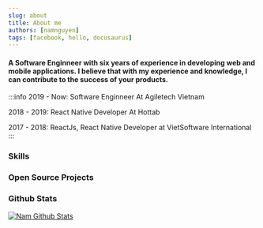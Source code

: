 ```yaml
---
slug: about
title: About me
authors: [namnguyen]
tags: [facebook, hello, docusaurus]
---
```



#### A Software Enginneer with six years of experience in developing web and mobile applications. I believe that with my experience and knowledge, I can contribute to the success of your products.

<!--truncate-->

:::info
2019 - Now: Software Enginneer At Agiletech Vietnam

2018 - 2019: React Native Developer At Hottab

2017 - 2018: ReactJs, React Native Developer at VietSoftware International
:::

### Skills

<Skills />

### Open Source Projects

<OpenSource />

### Github Stats

[![Nam Github Stats](https://github-readme-stats.vercel.app/api?username=namnh240795&count_private=true&theme=transparent&show_icons=true&text_color=25c2a0&&icon_color=25c2a0&title_color=25c2a0&border_color=25c2a0)](https://github.com/namnh240795)
